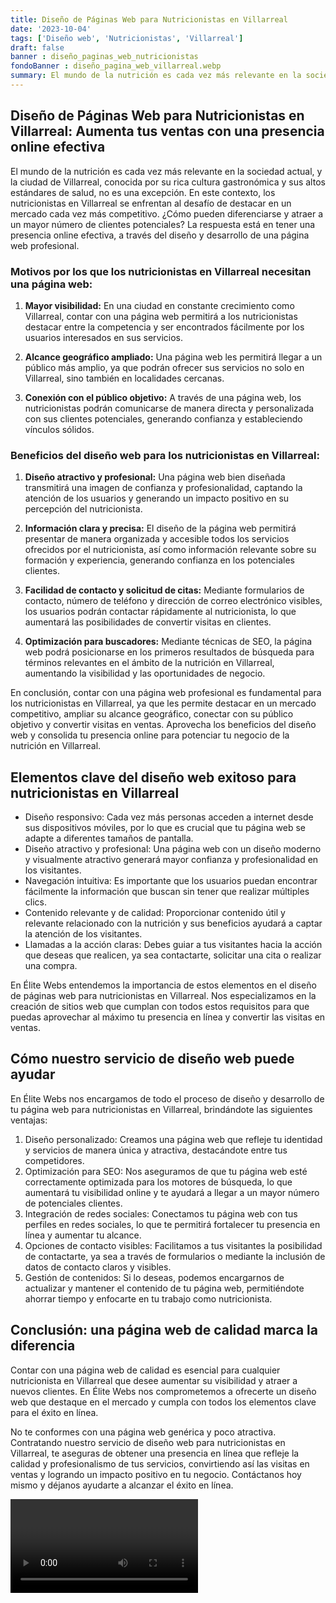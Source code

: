 ```yaml
---
title: Diseño de Páginas Web para Nutricionistas en Villarreal
date: '2023-10-04'
tags: ['Diseño web', 'Nutricionistas', 'Villarreal']
draft: false
banner : diseño_paginas_web_nutricionistas
fondoBanner : diseño_pagina_web_villarreal.webp
summary: El mundo de la nutrición es cada vez más relevante en la sociedad actual, y la ciudad de Villarreal, conocida por su rica cultura gastronómica y sus altos estándares de salud, no es una excepción. En este contexto, los nutricionistas en Villarreal se enfrentan al desafío de destacar en un mercado cada vez más competitivo. ¿Cómo pueden diferenciarse y atraer a un mayor número de clientes potenciales? La respuesta está en tener una presencia online efectiva, a través del diseño y desarrollo de una página web profesional.
---
```


## Diseño de Páginas Web para Nutricionistas en Villarreal: Aumenta tus ventas con una presencia online efectiva

El mundo de la nutrición es cada vez más relevante en la sociedad actual, y la ciudad de Villarreal, conocida por su rica cultura gastronómica y sus altos estándares de salud, no es una excepción. En este contexto, los nutricionistas en Villarreal se enfrentan al desafío de destacar en un mercado cada vez más competitivo. ¿Cómo pueden diferenciarse y atraer a un mayor número de clientes potenciales? La respuesta está en tener una presencia online efectiva, a través del diseño y desarrollo de una página web profesional.

### Motivos por los que los nutricionistas en Villarreal necesitan una página web:

1. **Mayor visibilidad:** En una ciudad en constante crecimiento como Villarreal, contar con una página web permitirá a los nutricionistas destacar entre la competencia y ser encontrados fácilmente por los usuarios interesados en sus servicios.

2. **Alcance geográfico ampliado:** Una página web les permitirá llegar a un público más amplio, ya que podrán ofrecer sus servicios no solo en Villarreal, sino también en localidades cercanas.

3. **Conexión con el público objetivo:** A través de una página web, los nutricionistas podrán comunicarse de manera directa y personalizada con sus clientes potenciales, generando confianza y estableciendo vínculos sólidos.

### Beneficios del diseño web para los nutricionistas en Villarreal:

1. **Diseño atractivo y profesional:** Una página web bien diseñada transmitirá una imagen de confianza y profesionalidad, captando la atención de los usuarios y generando un impacto positivo en su percepción del nutricionista.

2. **Información clara y precisa:** El diseño de la página web permitirá presentar de manera organizada y accesible todos los servicios ofrecidos por el nutricionista, así como información relevante sobre su formación y experiencia, generando confianza en los potenciales clientes.

3. **Facilidad de contacto y solicitud de citas:** Mediante formularios de contacto, número de teléfono y dirección de correo electrónico visibles, los usuarios podrán contactar rápidamente al nutricionista, lo que aumentará las posibilidades de convertir visitas en clientes.

4. **Optimización para buscadores:** Mediante técnicas de SEO, la página web podrá posicionarse en los primeros resultados de búsqueda para términos relevantes en el ámbito de la nutrición en Villarreal, aumentando la visibilidad y las oportunidades de negocio.

En conclusión, contar con una página web profesional es fundamental para los nutricionistas en Villarreal, ya que les permite destacar en un mercado competitivo, ampliar su alcance geográfico, conectar con su público objetivo y convertir visitas en ventas. Aprovecha los beneficios del diseño web y consolida tu presencia online para potenciar tu negocio de la nutrición en Villarreal.

<GifSeo />

<Cta />

## Elementos clave del diseño web exitoso para nutricionistas en Villarreal

- Diseño responsivo: Cada vez más personas acceden a internet desde sus dispositivos móviles, por lo que es crucial que tu página web se adapte a diferentes tamaños de pantalla.
- Diseño atractivo y profesional: Una página web con un diseño moderno y visualmente atractivo generará mayor confianza y profesionalidad en los visitantes.
- Navegación intuitiva: Es importante que los usuarios puedan encontrar fácilmente la información que buscan sin tener que realizar múltiples clics.
- Contenido relevante y de calidad: Proporcionar contenido útil y relevante relacionado con la nutrición y sus beneficios ayudará a captar la atención de los visitantes.
- Llamadas a la acción claras: Debes guiar a tus visitantes hacia la acción que deseas que realicen, ya sea contactarte, solicitar una cita o realizar una compra.

En Élite Webs entendemos la importancia de estos elementos en el diseño de páginas web para nutricionistas en Villarreal. Nos especializamos en la creación de sitios web que cumplan con todos estos requisitos para que puedas aprovechar al máximo tu presencia en línea y convertir las visitas en ventas.

## Cómo nuestro servicio de diseño web puede ayudar

En Élite Webs nos encargamos de todo el proceso de diseño y desarrollo de tu página web para nutricionistas en Villarreal, brindándote las siguientes ventajas:

1. Diseño personalizado: Creamos una página web que refleje tu identidad y servicios de manera única y atractiva, destacándote entre tus competidores.
2. Optimización para SEO: Nos aseguramos de que tu página web esté correctamente optimizada para los motores de búsqueda, lo que aumentará tu visibilidad online y te ayudará a llegar a un mayor número de potenciales clientes.
3. Integración de redes sociales: Conectamos tu página web con tus perfiles en redes sociales, lo que te permitirá fortalecer tu presencia en línea y aumentar tu alcance.
4. Opciones de contacto visibles: Facilitamos a tus visitantes la posibilidad de contactarte, ya sea a través de formularios o mediante la inclusión de datos de contacto claros y visibles.
5. Gestión de contenidos: Si lo deseas, podemos encargarnos de actualizar y mantener el contenido de tu página web, permitiéndote ahorrar tiempo y enfocarte en tu trabajo como nutricionista.

## Conclusión: una página web de calidad marca la diferencia

Contar con una página web de calidad es esencial para cualquier nutricionista en Villarreal que desee aumentar su visibilidad y atraer a nuevos clientes. En Élite Webs nos comprometemos a ofrecerte un diseño web que destaque en el mercado y cumpla con todos los elementos clave para el éxito en línea.

No te conformes con una página web genérica y poco atractiva. Contratando nuestro servicio de diseño web para nutricionistas en Villarreal, te aseguras de obtener una presencia en línea que refleje la calidad y profesionalismo de tus servicios, convirtiendo así las visitas en ventas y logrando un impacto positivo en tu negocio. Contáctanos hoy mismo y déjanos ayudarte a alcanzar el éxito en línea.

<Video />

<CtaBot job='Nutricionistas' city='Villarreal'/>

<Gmaps query='Villarreal+españa+maps' />